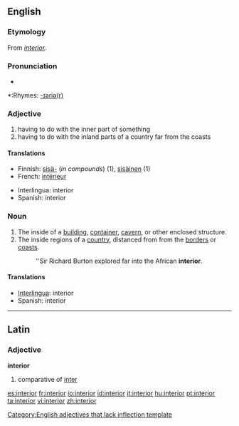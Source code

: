 {{wikipedia|dab=interior}}
==English==

===Etymology===
From {{L.}} ''[[#Latin|interior]]''.

===Pronunciation===
*{{audio|en-us-interior.ogg|Audio (US)}}

*:Rhymes: [[Rhymes:English:-ɪəriə(r)|-ɪəriə(r)]]

===Adjective===
{{infl|en|adjective}}[[Category:English adjectives that lack inflection template]]

# having to do with the inner part of something
# having to do with the inland parts of a country far from the coasts

====Translations====
{{top}}
*Finnish: [[sisä-]] (''in compounds'') (1), [[sisäinen]] (1)
*French: [[intérieur]]
{{mid}}
*Interlingua: interior
*Spanish: interior
{{bottom}}

===Noun===
{{en-noun}}

# The inside of a [[building]], [[container]], [[cavern]], or other enclosed structure.
# The inside regions of a [[country]], distanced from from the [[border]]s or [[coast]]s.
#:''Sir Richard Burton explored far into the African '''interior'''.

====Translations====
*[[Interlingua]]: interior
*Spanish: interior

----

==Latin==

===Adjective===
'''interior'''

# comparative of [[inter#Latin|inter]]

[[es:interior]]
[[fr:interior]]
[[io:interior]]
[[id:interior]]
[[it:interior]]
[[hu:interior]]
[[pt:interior]]
[[ta:interior]]
[[vi:interior]]
[[zh:interior]]